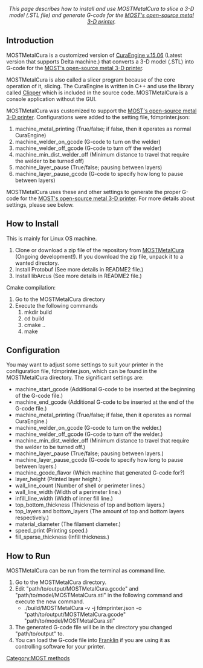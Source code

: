 {{MOST}}

<center>''This page describes how to install and use MOSTMetalCura to slice a 3-D model (.STL file) and generate G-code for the [http://www.appropedia.org/Open-source_metal_3-D_printer MOST's open-source metal 3-D printer]. ''</center>

==Introduction==
MOSTMetalCura is a customized version of [https://github.com/Ultimaker/CuraEngine/tree/15.06 CuraEngine v.15.06] (Latest version that supports Delta machine.) that converts a 3-D model (.STL) into G-code for the [http://www.appropedia.org/Open-source_metal_3-D_printer MOST's open-source metal 3-D printer].

MOSTMetalCura is also called a slicer program because of the core operation of it, slicing. The CuraEngine is written in C++ and use the library called [http://www.angusj.com/delphi/clipper.php Clipper] which is included in the source code. MOSTMetalCura is a console application without the GUI.

MOSTMetalCura was customized to support the [http://www.appropedia.org/Open-source_metal_3-D_printer MOST's open-source metal 3-D printer]. Configurations were added to the setting file, fdmprinter.json:
#machine_metal_printing (True/false; if false, then it operates as normal CuraEngine)
#machine_welder_on_gcode (G-code to turn on the welder)
#machine_welder_off_gcode (G-code to turn off the welder)
#machine_min_dist_welder_off (Minimum distance to travel that require the welder to be turned off)
#machine_layer_pause (True/false; pausing between layers)
#machine_layer_pause_gcode (G-code to specify how long to pause between layers)

MOSTMetalCura uses these and other settings to generate the proper G-code for the [http://www.appropedia.org/Open-source_metal_3-D_printer MOST's open-source metal 3-D printer]. For more details about settings, please see below.

==How to Install==
This is mainly for Linux OS machine.

#Clone or download a zip file of the repository from [https://github.com/mtu-most/MOSTMetalCura MOSTMetalCura] (Ongoing development!). If you download the zip file, unpack it to a wanted directory.
#Install Protobuf (See more details in README2 file.)
#Install libArcus (See more details in README2 file.)

Cmake compilation:
#Go to the MOSTMetalCura directory
#Execute the following commands
##mkdir build
##cd build
##cmake ..
##make

==Configuration==
You may want to adjust some settings to suit your printer in the configuration file, fdmprinter.json, which can be found in the MOSTMetalCura directory. The significant settings are:
*machine_start_gcode (Additional G-code to be inserted at the beginning of the G-code file.)
*machine_end_gcode (Additional G-code to be inserted at the end of the G-code file.)
*machine_metal_printing (True/false; if false, then it operates as normal CuraEngine.)
*machine_welder_on_gcode (G-code to turn on the welder.)
*machine_welder_off_gcode (G-code to turn off the welder.)
*machine_min_dist_welder_off (Minimum distance to travel that require the welder to be turned off.)
*machine_layer_pause (True/false; pausing between layers.)
*machine_layer_pause_gcode (G-code to specify how long to pause between layers.)
*machine_gcode_flavor (Which machine that generated G-code for?)
*layer_height (Printed layer height.)
*wall_line_count (Number of shell or perimeter lines.)
*wall_line_width (Width of a perimeter line.)
*infill_line_width (Width of inner fill line.)
*top_bottom_thickness (Thickness of top and bottom layers.)
*top_layers and bottom_layers (The amount of top and bottom layers respectively.)
*material_diameter (The filament diameter.)
*speed_print (Printing speed.)
*fill_sparse_thickness (Infill thickness.)

==How to Run==
MOSTMetalCura can be run from the terminal as command line.
#Go to the MOSTMetalCura directory.
#Edit "path/to/output/MOSTMetalCura.gcode" and "path/to/model/MOSTMetalCura.stl" in the following command and execute the new command.
#*./build/MOSTMetalCura -v -j fdmprinter.json -o "path/to/output/MOSTMetalCura.gcode" "path/to/model/MOSTMetalCura.stl"
#The generated G-code file will be in the directory you changed "path/to/output" to.
#You can load the G-code file into [http://www.appropedia.org/Franklin Franklin] if you are using it as controlling software for your printer.

<!-- ==Equipment or Bill of Materials==

==Calibration & Tolerances==

==Operation & Procedure==
#
#
#
#
#
#

==Shutdown==


== References == -->

<!-- This code is for placing the citation you included above.  If you did not use the <ref> code, please delete this. -->
<references/>


[[Category:MOST methods]]